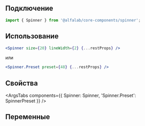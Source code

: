 
## Подключениe

```jsx
import { Spinner } from '@alfalab/core-components/spinner';
```

## Использование

```jsx
<Spinner size={20} lineWidth={2} {...restProps} />
```

или

```jsx
<Spinner.Preset preset={48} {...restProps} />
```

## Свойства

<ArgsTabs components={{ Spinner: Spinner, 'Spinner.Preset': SpinnerPreset }} />

## Переменные

<CssVars css={vars} />
